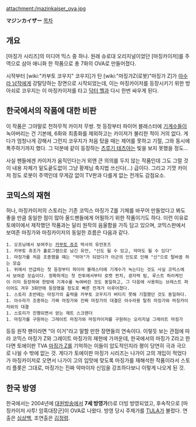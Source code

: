attachment:/mazinkaiser_ova.jpg

'''マジンカイザー'''
[[목차]]
== 개요 ==
[마징가 시리즈]의 미디어 믹스 중 하나.
원래 슈로대 오리지널이었던 [마징카이저]를 주역으로 삼아 애니화 한 작품으로 총 7화의 OVA로 만들어졌다.

시작부터 [wiki:"카부토 코우지" 코우지]가 탄 [wiki:"마징가Z(로봇)"마징가 Z]가 [[아수라 남작]]에게 강탈당하는 장면으로 시작되었는데, 이는 마징카이저를 등장시키기 위한 방아쇠로 코우지는 이 마징카이저를 타고 [[닥터 헬]]과 다시 한번 싸우게 된다.

== 한국에서의 작품에 대한 비판 ==

이 작품은 그야말로 천하무적 카이저 무쌍. 첫 등장부터 파이어 블래스터에 [[기계수]]들이 녹아버리는 건 기본에, 6화와 최종화를 제외하고는 카이저가 불리한 적이 거의 없다. 게다가 엄청나게 강해서 그런지 코우지가 처음 탔을 때는 제어를 못하고 기절, 그와 동시에 폭주하기까지 했다. 그 덕분에 같이 등장하는 [[츠루기 테츠야]]는 빛을 보지 못했을 정도...

사실 팬들에겐 카이저가 움직인다는거 외엔 큰 의의를 두지 않는 작품인데 그도 그럴 것이 내용 자체가 밑도끝도없이 그냥 황제님 축지법 쓰신다(...) 급이다. 그리고 기껏 카이저 정도 로봇이 주역인데 무게감 없이 TV판과 다를게 없는 전개도 감점요소.

== 코믹스의 재현 ==

허나, 마징카이저의 스토리는 기존 코믹스 마징가 Z를 기체를 바꾸어 만들었다고 봐도 좋을 만큼 동일한 점이 많아 올드팬들에게 어필하기 위한 작품이기도 하다. 이런 이유로 토에이에서 제작했던 작품과는 달리 원작의 음울함을 가득 담고 있으며, 코믹스판에서 보여준 마징가와 마징카이저의 동일한 흐름은 다음과 같다.

 1. 오프닝에서 보여주는 [[카부토 쥬조]] 박사의 유언포즈
 1. 카부토 쥬조가 홀로그램으로 남긴 유언, "신도 될 수 있고, 악마도 될 수 있다"
 1. 마징가를 처음 조종했을 때는 "악마"가 되었다가 아군의 인도로 인해 "신"으로 탈바꿈 하는 모습
 1. 위에서 언급하는 첫 등장부터 파이어 블래스터에 기계수가 녹는다는 것도 사실 코믹스에서 보여준 모습이다. 정확하게는 첫 전투에서부터 로켓 펀치, 광자력 빔, 루스트 허리케인이 이미 등장하여 한방에 기계수를 녹여버린 것도 동일하고, 그 다음에 사용하는 브레스트 파이어도 겨우 3화만에 등장했을 정도로 빠른 전개가 이루어졌다.
 1. 스토리 초반에는 마징가의 출력을 카부토 코우지가 버티지 못해 기절했던 것도 동일하다.
 1. 아수라가 조종하는 가짜 마징가와 진짜 마징가의 대결은 아수라용 탈취 마징가와 마징카이저와의 대결
 1. 스토리가 진행되면서 얻는 제트 스크랜더
 1. 마징가를 구원하는 그레이트 마징가와 마징카이저를 구원하는 오리지널 그레이트 마징가

등등 원작 팬이라면 "아 이거"라고 말할 만한 장면들의 연속이다. 이렇듯 보는 관점에 따라 코믹스 마징가 Z와 그레이트 마징가의 재현에 가까운데, 한국에서의 마징가 Z라고 한다면 토에이판 TVA [[마징가 Z]]를 기억하는 이들이 압도적인지라 평이 당연히 극과 극으로 나뉠 수 밖에 없는 것. 게다가 토에이판 마징가 시리즈는 나가이 고의 개입이 적었다가 마징카이저로 오면서 나가이 고의 입맛에 맞도록 마징가를 재해석한 작품이라서 스토리 플롯은 그대로, 마징가는 진짜 악마이자 신임을 강조하다보니 이렇게 나오게 된 것.
 
== 한국 방영 ==
한국에서는 2004년에 [[대원방송]]에서 '''7세 방영가'''(!)로 더빙 방영되었고, 후속작으로 [마징카이저 사투! 암흑대장군]이 OVA로 나왔다. 방영 당시 주제가를 [[TULA]]가 불렀다. 연출은 [[심상백]], 조연출은 [[김정령]].

